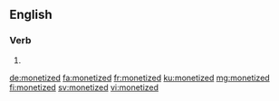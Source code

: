 ==English==

===Verb===
{{head|en|verb form}}

# {{en-past of|monetize}}

[[de:monetized]]
[[fa:monetized]]
[[fr:monetized]]
[[ku:monetized]]
[[mg:monetized]]
[[fi:monetized]]
[[sv:monetized]]
[[vi:monetized]]